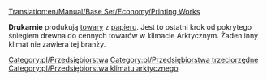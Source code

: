 [[Translation:en/Manual/Base Set/Economy/Printing Works]]

{{pl/Przedsiębiorstwa|image=Printworks.png
|name=Drukarnia
|climates=[[en/Arktyczny]]
|accepts=[[pl/Manual/Base Set/Economy/Papier|Papier]]
|produces=[[pl/Manual/Base Set/Economy/Towary|Towary]]
}}

'''Drukarnie''' produkują [[pl/Manual/Base Set/Economy/Towary|towary]] z [[pl/Manual/Base Set/Economy/Papier|papieru]]. Jest to ostatni krok od pokrytego śniegiem drewna do cennych towarów w klimacie Arktycznym. Żaden inny klimat nie zawiera tej branży. 

{{pl/Navbox Industries}}

[[Category:pl/Przedsiębiorstwa]]
[[Category:pl/Przedsiębiorstwa trzeciorzędne]]
[[Category:pl/Przedsiębiorstwa klimatu arktycznego]]